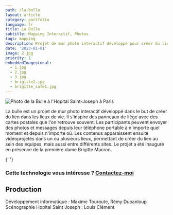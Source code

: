 ```yaml
---
path: /la-bulle
layout: article
category: portfolio
language: fr
title: La Bulle
subtitle: Mapping Interactif, Photos
tags: mapping
description: Projet de mur photo interactif développé pour créer du lien dans les lieux de vie 
date: '2023-01-01'
image: 2.jpg
priority: 1
embeddedImagesLocal:
  - 1.jpg
  - 2.jpg
  - 3.jpg
  - brigitte2.jpg
  - brigitte_safe1.jpg
---
```



  
![Photo de la Bulle à l'Hopital Saint-Joseph à Paris](2.jpg)

La bulle est un projet de mur photo interactif développé dans le but de créer du lien dans les lieux de vie. Il s'inspire des panneaux de liège avec des cartes postales que l'on retrouve souvent.
Les participants peuvent envoyer des photos et messages depuis leur téléphone portable à n'importe quel moment et depuis n'importe où. Les contenus apparaissent ensuite vidéoprojetés dans un ou plusieurs lieux, permettant de créer du lien au sein des équipes, mais aussi entre différents sites. Le projet a été inauguré en présence de la première dame Brigitte Macron.


  

<ImageGrid props={props.data.mdx.frontmatter.embeddedImagesLocal} />{' '}
  

### Cette technologie vous intéresse ? [Contactez-moi](mailto:maxime.touroute@gmail.com)


  
## Production

Développement informatique :  Maxime Touroute, Rémy Dupanloup  
Scénographie Hopital Saint Joseph : Louis Clément

